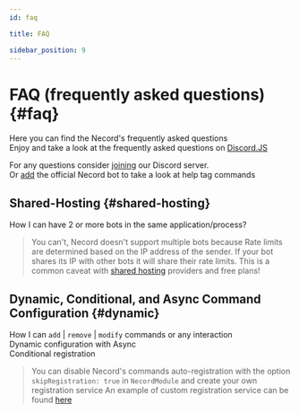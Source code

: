 ```yaml
---
id: faq

title: FAQ

sidebar_position: 9
---
```


# FAQ (frequently asked questions) {#faq}

Here you can find the Necord's frequently asked questions \
Enjoy and take a look at the frequently asked questions on [Discord.JS](https://discordjs.guide/popular-topics/faq.html#legend)

For any questions consider [joining](https://discord.com/invite/mcBYvMTnwP) our Discord server. \
Or [add](https://discord.com/oauth2/authorize?client_id=1081479845940314114&scope=bot&applications.commands) the official Necord bot to take a look at help tag commands

## Shared-Hosting {#shared-hosting}

How I can have 2 or more bots in the same application/process?

> You can't, Necord doesn't support multiple bots because Rate limits are determined based on the IP address of the sender.
> If your bot shares its IP with other bots it will share their rate limits.
> This is a common caveat with [shared hosting](https://en.wikipedia.org/wiki/Shared_web_hosting_service) providers and free plans!

## Dynamic, Conditional, and Async Command Configuration {#dynamic}

How I can `add` | `remove` | `modify` commands or any interaction \
Dynamic configuration with Async \
Conditional registration

> You can disable Necord's commands auto-registration with the option `skipRegistration: true` in `NecordModule` and create your own registration service
> An example of custom registration service can be found [here](https://github.com/necordjs/examples/tree/master/09-dynamic-guilds)
